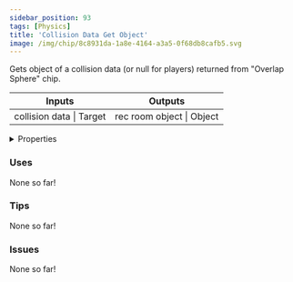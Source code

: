 ```yaml
---
sidebar_position: 93
tags: [Physics]
title: 'Collision Data Get Object'
image: /img/chip/8c8931da-1a8e-4164-a3a5-0f68db8cafb5.svg
---
```


Gets object of a collision data (or null for players) returned from "Overlap Sphere" chip.



<IChip uuid="8c8931da-1a8e-4164-a3a5-0f68db8cafb5"/>

<table><thead><tr><th>Inputs</th><th>Outputs</th></tr></thead><tbody><tr><td>collision data | Target</td><td>rec room object | Object</td></tr></tbody></table>

<details>
  <summary>Properties</summary>
  <div>
    <div>
    <table>
      <tbody>
        <tr>
          <td>Is beta required?</td>
          <td>No</td>
        </tr>
        <tr>
          <td>Is chip a trolling risk?</td>
          <td>No</td>
        </tr>
        <tr>
          <td>Is chip a role assignment risk?</td>
          <td>No</td>
        </tr>
        <tr>
          <td>Chip UUID</td>
          <td>8c8931da-1a8e-4164-a3a5-0f68db8cafb5</td>
        </tr>
        <tr>
          <td>Room availability</td>
          <td>Available everywhere</td>
        </tr>
      </tbody>
    </table>
    </div>
  </div>
</details>

### Uses

None so far!

### Tips

None so far!

### Issues

None so far!